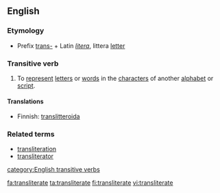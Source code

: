 ==English==

===Etymology===
*Prefix [[trans-]] + Latin ''[[litera]]'', littera [[letter]]

===Transitive verb===
{{en-verb|transliterat|ing}}
# To [[represent]] [[letter]]s or [[word]]s in the [[character]]s of another [[alphabet]] or [[script]].

====Translations====
*Finnish: [[translitteroida]]

===Related terms===
*[[transliteration]]
*[[transliterator]]

[[category:English transitive verbs]]

[[fa:transliterate]]
[[ta:transliterate]]
[[fi:transliterate]]
[[vi:transliterate]]